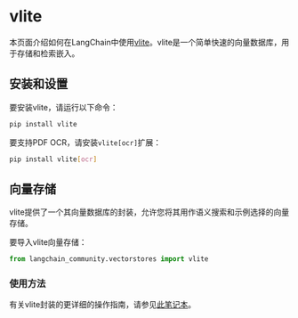 # vlite

本页面介绍如何在LangChain中使用[vlite](https://github.com/sdan/vlite)。vlite是一个简单快速的向量数据库，用于存储和检索嵌入。

## 安装和设置

要安装vlite，请运行以下命令：

```bash
pip install vlite
```

要支持PDF OCR，请安装`vlite[ocr]`扩展：

```bash
pip install vlite[ocr]
```

## 向量存储

vlite提供了一个其向量数据库的封装，允许您将其用作语义搜索和示例选择的向量存储。

要导入vlite向量存储：

```python
from langchain_community.vectorstores import vlite
```

### 使用方法

有关vlite封装的更详细的操作指南，请参见[此笔记本](/docs/integrations/vectorstores/vlite)。
